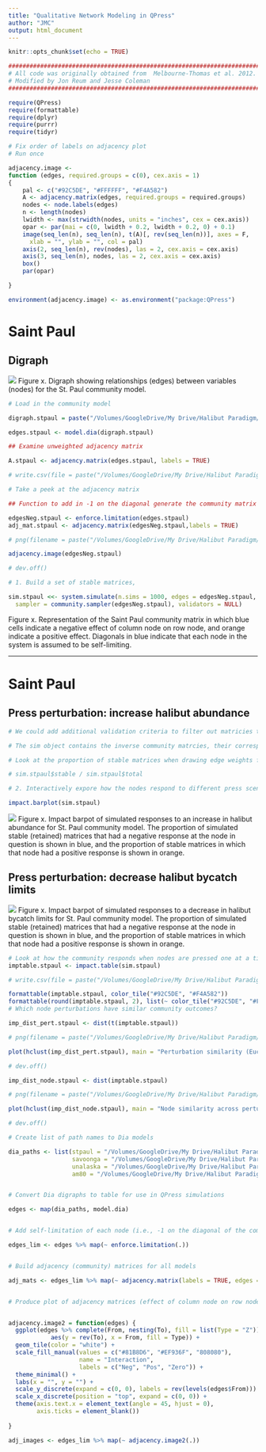 ```yaml
---
title: "Qualitative Network Modeling in QPress"
author: "JMC"
output: html_document
---
```


```r
knitr::opts_chunk$set(echo = TRUE)
```

```r
########################################################################
# All code was originally obtained from  Melbourne-Thomas et al. 2012. #
# Modified by Jon Reum and Jesse Coleman                               #
########################################################################

require(QPress)
require(formattable)
require(dplyr)
require(purrr)
require(tidyr)

```

```r
# Fix order of labels on adjacency plot
# Run once

adjacency.image <-
function (edges, required.groups = c(0), cex.axis = 1) 
{
    pal <- c("#92C5DE", "#FFFFFF", "#F4A582")
    A <- adjacency.matrix(edges, required.groups = required.groups)
    nodes <- node.labels(edges)
    n <- length(nodes)
    lwidth <- max(strwidth(nodes, units = "inches", cex = cex.axis))
    opar <- par(mai = c(0, lwidth + 0.2, lwidth + 0.2, 0) + 0.1)
    image(seq_len(n), seq_len(n), t(A)[, rev(seq_len(n))], axes = F, 
      xlab = "", ylab = "", col = pal)
    axis(2, seq_len(n), rev(nodes), las = 2, cex.axis = cex.axis)
    axis(3, seq_len(n), nodes, las = 2, cex.axis = cex.axis)
    box()
    par(opar)

}

environment(adjacency.image) <- as.environment("package:QPress")
```
# Saint Paul
## Digraph

![](/Volumes/GoogleDrive/My Drive/Halibut Paradigm/Digraphs/SaintPaul.png)
Figure x. Digraph showing relationships (edges) between variables (nodes) for the St. Paul community model.

```r
# Load in the community model

digraph.stpaul = paste("/Volumes/GoogleDrive/My Drive/Halibut Paradigm/Dia Files/", expression(stpaul), ".dia", sep = "")

edges.stpaul <- model.dia(digraph.stpaul)

## Examine unweighted adjacency matrix

A.stpaul <- adjacency.matrix(edges.stpaul, labels = TRUE)

# write.csv(file = paste("/Volumes/GoogleDrive/My Drive/Halibut Paradigm/Community Matrices/comm_matrix_", expression(stpaul), ".csv", sep = ""), x = A.stpaul)

# Take a peek at the adjacency matrix

## Function to add in -1 on the diagonal generate the community matrix

edgesNeg.stpaul <- enforce.limitation(edges.stpaul)
adj_mat.stpaul <- adjacency.matrix(edgesNeg.stpaul,labels = TRUE)

# png(filename = paste("/Volumes/GoogleDrive/My Drive/Halibut Paradigm/Plots/adj_image_", expression(stpaul),".png", sep = ""), units = "px", height = 700, width = 1000)

adjacency.image(edgesNeg.stpaul)

# dev.off()

# 1. Build a set of stable matrices, 

sim.stpaul <<- system.simulate(n.sims = 1000, edges = edgesNeg.stpaul, 
  sampler = community.sampler(edgesNeg.stpaul), validators = NULL) 

```
Figure x.  Representation of the Saint Paul community matrix in which blue cells indicate a negative effect of column node on row node, and orange indicate a positive effect. Diagonals in blue indicate that each node in the system is assumed to be self-limiting.


***

# Saint Paul
## Press perturbation: increase halibut abundance

```r
# We could add additional validation criteria to filter out matricies that don't reproduce a known system behavior 

# The sim object contains the inverse community matrcies, their corresponding edge weights, and a few other things.... 

# Look at the proportion of stable matrices when drawing edge weights from uniform distributions

# sim.stpaul$stable / sim.stpaul$total

# 2. Interactively expore how the nodes respond to different press scenarios

impact.barplot(sim.stpaul)
```
![](/Volumes/GoogleDrive/My Drive/Halibut Paradigm/Plots/imp_plot_stpaul_1.png)
Figure x. Impact barpot of simulated responses to an increase in halibut abundance for St. Paul community model. The proportion of simulated stable (retained) matrices that had a negative response at the node in question is shown in blue, and the proportion of stable matrices in which that node had a positive response is shown in orange.


## Press perturbation: decrease halibut bycatch limits

![](/Volumes/GoogleDrive/My Drive/Halibut Paradigm/Plots/imp_plot_stpaul_2.png)
Figure x. Impact barpot of simulated responses to a decrease in halibut bycatch limits for St. Paul community model. The proportion of simulated stable (retained) matrices that had a negative response at the node in question is shown in blue, and the proportion of stable matrices in which that node had a positive response is shown in orange.

```r
# Look at how the community responds when nodes are pressed one at a time.
imptable.stpaul <- impact.table(sim.stpaul)

# write.csv(file = paste("/Volumes/GoogleDrive/My Drive/Halibut Paradigm/Output/imp_table_", expression(stpaul), ".csv", sep = ""), x = imptable.stpaul)

formattable(imptable.stpaul, color_tile("#92C5DE", "#F4A582"))
formattable(round(imptable.stpaul, 2), list(~ color_tile("#92C5DE", "#F4A582")))
# Which node perturbations have similar community outcomes?

imp_dist_pert.stpaul <- dist(t(imptable.stpaul))

# png(filename = paste("/Volumes/GoogleDrive/My Drive/Halibut Paradigm/Plots/pert_dist_", expression(stpaul), ".png", sep = ""), units = "px", height = 700, width = 1000)

plot(hclust(imp_dist_pert.stpaul), main = "Perturbation similarity (Euclidean distance)", hang = -1)

# dev.off()

imp_dist_node.stpaul <- dist(imptable.stpaul)

# png(filename = paste("/Volumes/GoogleDrive/My Drive/Halibut Paradigm/Plots/node_dist_", expression(stpaul), ".png", sep = ""), units = "px", height = 700, width = 1000)

plot(hclust(imp_dist_node.stpaul), main = "Node similarity across perturbations (Euclidean distance)", hang = -1)

# dev.off()
```

```r

# Create list of path names to Dia models

dia_paths <- list(stpaul = "/Volumes/GoogleDrive/My Drive/Halibut Paradigm/Dia Files/stpaul.dia", 
                  savoonga = "/Volumes/GoogleDrive/My Drive/Halibut Paradigm/Dia Files/savoonga.dia",
                  unalaska = "/Volumes/GoogleDrive/My Drive/Halibut Paradigm/Dia Files/unalaskadutch.dia",
                  am80 = "/Volumes/GoogleDrive/My Drive/Halibut Paradigm/Dia Files/am80.dia")


# Convert Dia digraphs to table for use in QPress simulations

edges <- map(dia_paths, model.dia)


# Add self-limitation of each node (i.e., -1 on the diagonal of the community matrix)

edges_lim <- edges %>% map(~ enforce.limitation(.))


# Build adjacency (community) matrices for all models

adj_mats <- edges_lim %>% map(~ adjacency.matrix(labels = TRUE, edges = .))


# Produce plot of adjacency matrices (effect of column node on row node) with light blue for negative and orange for positive interactions. Still not totally sure how to get this to work with the list of edge dataframes


adjacency.image2 = function(edges) {
  ggplot(edges %>% complete(From, nesting(To), fill = list(Type = "Z")), 
            aes(y = rev(To), x = From, fill = Type)) +
  geom_tile(color = "white") +
  scale_fill_manual(values = c("#81B8D6", "#EF936F", "808080"), 
                    name = "Interaction", 
                    labels = c("Neg", "Pos", "Zero")) +
  theme_minimal() + 
  labs(x = "", y = "") +
  scale_y_discrete(expand = c(0, 0), labels = rev(levels(edges$From))) +
  scale_x_discrete(position = "top", expand = c(0, 0)) +
  theme(axis.text.x = element_text(angle = 45, hjust = 0), 
        axis.ticks = element_blank())
  
}

adj_images <- edges_lim %>% map(~ adjacency.image2(.))

```

